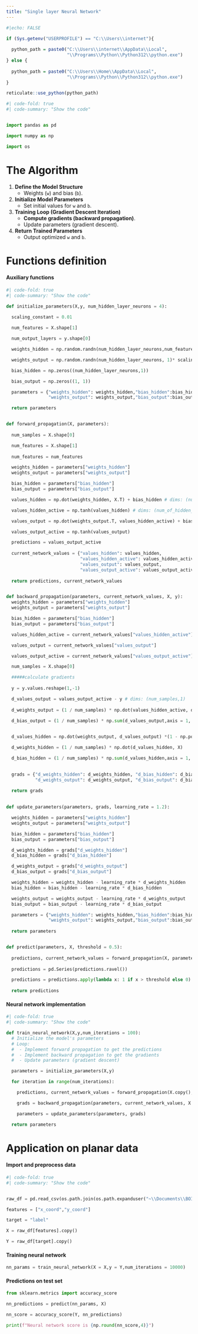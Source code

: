 ```yaml
---
title: "Single layer Neural Network"
---
```


```r
#|echo: FALSE

if (Sys.getenv("USERPROFILE") == "C:\\Users\\internet"){
  
  python_path = paste0("C:\\Users\\internet\\AppData\\Local",
                       "\\Programs\\Python\\Python312\\python.exe")
} else {
  
  python_path = paste0("C:\\Users\\Home\\AppData\\Local",
                       "\\Programs\\Python\\Python312\\python.exe")
}

reticulate::use_python(python_path)

```

```python
#| code-fold: true
#| code-summary: "Show the code"


import pandas as pd

import numpy as np

import os


```

# **The Algorithm**

1. **Define the Model Structure**  
   - Weights (`w`) and bias (`b`).

2. **Initialize Model Parameters**  
   - Set initial values for `w` and `b`.

3. **Training Loop (Gradient Descent Iteration)**  
   - **Compute gradients (backward propagation)**.  
   - Update parameters (gradient descent).  

4. **Return Trained Parameters**  
   - Output optimized `w` and `b`.  



# Functions definition

#### Auxiliary functions

```python
#| code-fold: true
#| code-summary: "Show the code"

def initialize_parameters(X,y, num_hidden_layer_neurons = 4):

  scaling_constant = 0.01
 
  num_features = X.shape[1]

  num_output_layers = y.shape[0]

  weights_hidden = np.random.randn(num_hidden_layer_neurons,num_features) * scaling_constant

  weights_output = np.random.randn(num_hidden_layer_neurons, 1)* scaling_constant

  bias_hidden = np.zeros((num_hidden_layer_neurons,1))

  bias_output = np.zeros((1, 1))

  parameters = {"weights_hidden": weights_hidden,"bias_hidden":bias_hidden,
                "weights_output": weights_output,"bias_output":bias_output}

  return parameters


def forward_propagation(X, parameters):
  
  num_samples = X.shape[0]

  num_features = X.shape[1]
  
  num_features = num_features

  weights_hidden = parameters["weights_hidden"]
  weights_output = parameters["weights_output"]

  bias_hidden = parameters["bias_hidden"]
  bias_output = parameters["bias_output"]

  values_hidden = np.dot(weights_hidden, X.T) + bias_hidden # dims: (num_of_hidden_neurons,num_samples)

  values_hidden_active = np.tanh(values_hidden) # dims: (num_of_hidden_neurons,num_samples)

  values_output = np.dot(weights_output.T, values_hidden_active) + bias_output # dims: (num_samples)

  values_output_active = np.tanh(values_output)

  predictions = values_output_active
  
  current_network_values = {"values_hidden": values_hidden,
                            "values_hidden_active": values_hidden_active,
                            "values_output": values_output,
                            "values_output_active": values_output_active}
  
  return predictions, current_network_values


def backward_propagation(parameters, current_network_values, X, y):
  weights_hidden = parameters["weights_hidden"]
  weights_output = parameters["weights_output"]

  bias_hidden = parameters["bias_hidden"]
  bias_output = parameters["bias_output"]

  values_hidden_active = current_network_values["values_hidden_active"]

  values_output = current_network_values["values_output"]

  values_output_active = current_network_values["values_output_active"]

  num_samples = X.shape[0]

  #####calculate gradients
  
  y = y.values.reshape(1,-1)

  d_values_output = values_output_active - y # dims: (num_samples,1)
  
  d_weights_output = (1 / num_samples) * np.dot(values_hidden_active, d_values_output.T) # dims: (num_of_hidden_neurons, 1)

  d_bias_output = (1 / num_samples) * np.sum(d_values_output,axis = 1, keepdims=True)

 
  d_values_hidden = np.dot(weights_output, d_values_output) *(1 - np.power(values_hidden_active, 2))

  d_weights_hidden = (1 / num_samples) * np.dot(d_values_hidden, X)

  d_bias_hidden = (1 / num_samples) * np.sum(d_values_hidden,axis = 1, keepdims=True) 

  
  grads = {"d_weights_hidden": d_weights_hidden, "d_bias_hidden": d_bias_hidden,
           "d_weights_output": d_weights_output, "d_bias_output": d_bias_output}
  
  return grads
  

def update_parameters(parameters, grads, learning_rate = 1.2):

  weights_hidden = parameters["weights_hidden"]
  weights_output = parameters["weights_output"]

  bias_hidden = parameters["bias_hidden"]
  bias_output = parameters["bias_output"]

  d_weights_hidden = grads["d_weights_hidden"]
  d_bias_hidden = grads["d_bias_hidden"]

  d_weights_output = grads["d_weights_output"]
  d_bias_output = grads["d_bias_output"]

  weights_hidden = weights_hidden - learning_rate * d_weights_hidden
  bias_hidden = bias_hidden - learning_rate * d_bias_hidden

  weights_output = weights_output - learning_rate * d_weights_output
  bias_output = bias_output - learning_rate * d_bias_output

  parameters = {"weights_hidden": weights_hidden,"bias_hidden":bias_hidden,
                "weights_output": weights_output,"bias_output":bias_output}
  
  return parameters


def predict(parameters, X, threshold = 0.5):
  
  predictions, current_network_values = forward_propagation(X, parameters)
  
  predictions = pd.Series(predictions.ravel())

  predictions = predictions.apply(lambda x: 1 if x > threshold else 0)
  
  return predictions

```



#### Neural network implementation

```python
#| code-fold: true
#| code-summary: "Show the code"

def train_neural_network(X,y,num_iterations = 100):
  # Initialize the model's parameters
  # Loop:
  #  - Implement forward propagation to get the predictions
  #  - Implement backward propagation to get the gradients
  #  - Update parameters (gradient descent)

  parameters = initialize_parameters(X,y)

  for iteration in range(num_iterations):

    predictions, current_network_values = forward_propagation(X.copy(), parameters)

    grads = backward_propagation(parameters, current_network_values, X.copy(), y.copy())

    parameters = update_parameters(parameters, grads)

  return parameters

```




# Application on planar data

#### Import and preprocess data
```python
#| code-fold: true
#| code-summary: "Show the code"


raw_df = pd.read_csv(os.path.join(os.path.expanduser("~\\Documents\\BOI_DL_website"), "data\\planar_data.csv"))

features = ["x_coord","y_coord"]

target = "label"

X = raw_df[features].copy()

Y = raw_df[target].copy()


```



#### Training neural network

```python

nn_params = train_neural_network(X = X,y = Y,num_iterations = 10000)


```

#### Predictions on test set

```python

from sklearn.metrics import accuracy_score

nn_predictions = predict(nn_params, X)

nn_score = accuracy_score(Y, nn_predictions)

print(f"Neural network score is {np.round(nn_score,4)}")

```

